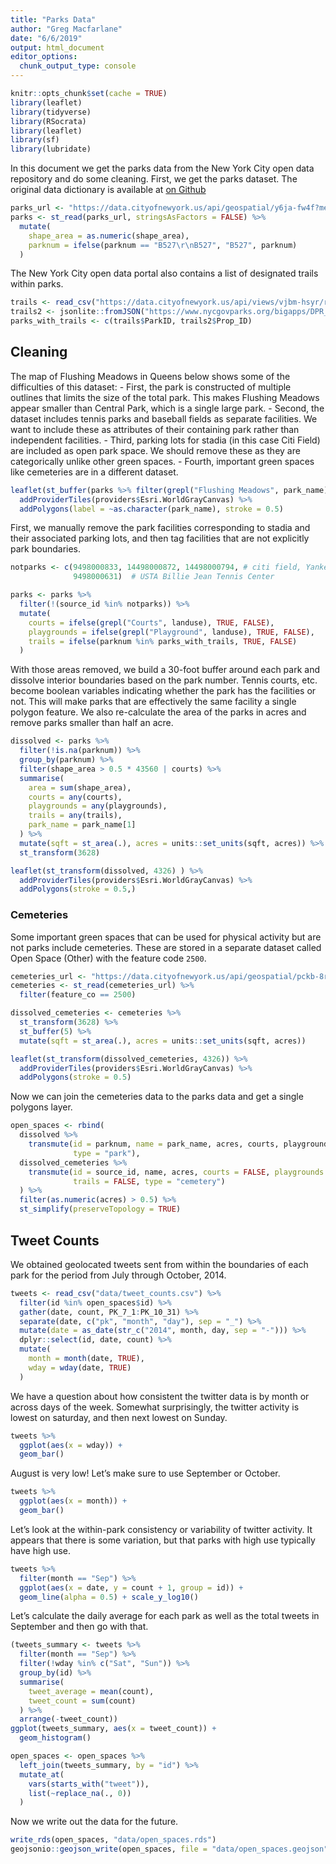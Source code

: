 ```yaml
---
title: "Parks Data"
author: "Greg Macfarlane"
date: "6/6/2019"
output: html_document
editor_options: 
  chunk_output_type: console
---
```


```r
knitr::opts_chunk$set(cache = TRUE)
library(leaflet)
library(tidyverse)
library(RSocrata)
library(leaflet)
library(sf)
library(lubridate)
```

In this document we get the parks data from the New York City open data
repository and do some cleaning. First, we get the parks dataset. The original
data dictionary is available at 
[on Github](https://github.com/CityOfNewYork/nyc-planimetrics/blob/master/Capture_Rules.md#open-space)
```r
parks_url <- "https://data.cityofnewyork.us/api/geospatial/y6ja-fw4f?method=export&format=GeoJSON"
parks <- st_read(parks_url, stringsAsFactors = FALSE) %>%
  mutate(
    shape_area = as.numeric(shape_area),
    parknum = ifelse(parknum == "B527\r\nB527", "B527", parknum) 
  ) 
```

The New York City open data portal also contains a list of designated trails 
within parks.

```r
trails <- read_csv("https://data.cityofnewyork.us/api/views/vjbm-hsyr/rows.csv?accessType=DOWNLOAD")
trails2 <- jsonlite::fromJSON("https://www.nycgovparks.org/bigapps/DPR_Hiking_001.json")
parks_with_trails <- c(trails$ParkID, trails2$Prop_ID)
```

## Cleaning
The map of Flushing Meadows in Queens below shows some of the difficulties of this dataset:
  - First, the park is constructed of multiple outlines that limits the size of 
  the total park. This makes Flushing Meadows appear smaller than Central Park, 
  which is a single large park. 
  - Second, the dataset includes tennis parks and baseball fields as separate 
  facilities. We want to include these as attributes of their containing park
  rather than independent facilities.
  - Third, parking lots for stadia (in this case Citi Field) are included as 
  open park space. We should remove these as they are categorically unlike other
  green spaces.
  - Fourth, important green spaces like cemeteries are in a different dataset.
  
```r
leaflet(st_buffer(parks %>% filter(grepl("Flushing Meadows", park_name)), dist = 0.000001)) %>%
  addProviderTiles(providers$Esri.WorldGrayCanvas) %>%
  addPolygons(label = ~as.character(park_name), stroke = 0.5)
```

First, we manually remove the park facilities corresponding to stadia and their
associated parking lots, and then tag facilities that are not explicitly
park boundaries.

```r
notparks <- c(9498000833, 14498000872, 14498000794, # citi field, Yankee stadium, garage
              9498000631)  # USTA Billie Jean Tennis Center

parks <- parks %>% 
  filter(!(source_id %in% notparks)) %>%
  mutate(
    courts = ifelse(grepl("Courts", landuse), TRUE, FALSE),
    playgrounds = ifelse(grepl("Playground", landuse), TRUE, FALSE),
    trails = ifelse(parknum %in% parks_with_trails, TRUE, FALSE)
  ) 
```

With those areas removed, we build a 30-foot buffer around each park and 
dissolve interior boundaries based on the park number. Tennis courts, etc. become
boolean variables indicating whether the park has the facilities or not. This
will make parks that are effectively the same facility a single polygon feature.
We also re-calculate the area of the parks in acres and remove parks smaller
than half an acre.

```r
dissolved <- parks %>%
  filter(!is.na(parknum)) %>%
  group_by(parknum) %>%
  filter(shape_area > 0.5 * 43560 | courts) %>%
  summarise(
    area = sum(shape_area), 
    courts = any(courts), 
    playgrounds = any(playgrounds),
    trails = any(trails),
    park_name = park_name[1]
  ) %>%
  mutate(sqft = st_area(.), acres = units::set_units(sqft, acres)) %>%
  st_transform(3628)
```

```r
leaflet(st_transform(dissolved, 4326) ) %>%
  addProviderTiles(providers$Esri.WorldGrayCanvas) %>%
  addPolygons(stroke = 0.5,)
```
  
### Cemeteries
Some important green spaces that can be used for physical activity but are not
parks include cemeteries. These are stored in a separate dataset called Open
Space (Other) with the feature code `2500`.

```r
cemeteries_url <- "https://data.cityofnewyork.us/api/geospatial/pckb-8r2z?method=export&format=GeoJSON"
cemeteries <- st_read(cemeteries_url) %>%
  filter(feature_co == 2500)
```

```r
dissolved_cemeteries <- cemeteries %>%
  st_transform(3628) %>%
  st_buffer(5) %>%
  mutate(sqft = st_area(.), acres = units::set_units(sqft, acres))
```

```r
leaflet(st_transform(dissolved_cemeteries, 4326)) %>%
  addProviderTiles(providers$Esri.WorldGrayCanvas) %>%
  addPolygons(stroke = 0.5)
```

Now we can join the cemeteries data to the parks data and get a single polygons
layer.
```r
open_spaces <- rbind(
  dissolved %>% 
    transmute(id = parknum, name = park_name, acres, courts, playgrounds, trails, 
              type = "park"),
  dissolved_cemeteries %>% 
    transmute(id = source_id, name, acres, courts = FALSE, playgrounds = FALSE, 
              trails = FALSE, type = "cemetery")
  ) %>%
  filter(as.numeric(acres) > 0.5) %>%
  st_simplify(preserveTopology = TRUE)
```




## Tweet Counts

We obtained geolocated tweets sent from within the boundaries of each park for
the period from July through October, 2014.

```r
tweets <- read_csv("data/tweet_counts.csv") %>%
  filter(id %in% open_spaces$id) %>%
  gather(date, count, PK_7_1:PK_10_31) %>%
  separate(date, c("pk", "month", "day"), sep = "_") %>%
  mutate(date = as_date(str_c("2014", month, day, sep = "-"))) %>%
  dplyr::select(id, date, count) %>%
  mutate(
    month = month(date, TRUE),
    wday = wday(date, TRUE)
  ) 
```

We have a question about how consistent the twitter data is by month or across
days of the week. Somewhat surprisingly, the twitter activity is lowest on saturday, 
and then next lowest on Sunday.

```r
tweets %>%
  ggplot(aes(x = wday)) +
  geom_bar()
```

August is very low! Let's make sure to use September or October.

```r
tweets %>%
  ggplot(aes(x = month)) +
  geom_bar()
```

Let's look at the within-park consistency or variability of twitter activity.
It appears that there is some variation, but that parks with high use typically 
have high use.

```r
tweets %>%
  filter(month == "Sep") %>%
  ggplot(aes(x = date, y = count + 1, group = id)) +
  geom_line(alpha = 0.5) + scale_y_log10()
```

Let's calculate the daily average for each park  as well as the total tweets in
September and then go with that.

```r
(tweets_summary <- tweets %>%
  filter(month == "Sep") %>%
  filter(!wday %in% c("Sat", "Sun")) %>%
  group_by(id) %>%
  summarise(
    tweet_average = mean(count),
    tweet_count = sum(count)
  ) %>%
  arrange(-tweet_count))
ggplot(tweets_summary, aes(x = tweet_count)) +
  geom_histogram() 

open_spaces <- open_spaces %>%
  left_join(tweets_summary, by = "id") %>%
  mutate_at(
    vars(starts_with("tweet")), 
    list(~replace_na(., 0))
  ) 
```


Now we write out the data for the future.
```r
write_rds(open_spaces, "data/open_spaces.rds")
geojsonio::geojson_write(open_spaces, file = "data/open_spaces.geojson")
```




